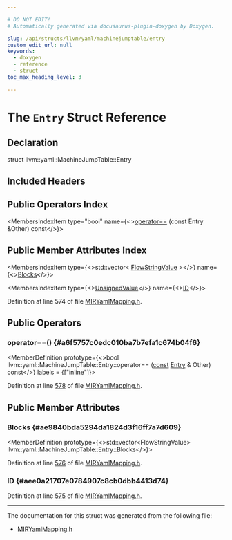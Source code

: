 ```yaml
---

# DO NOT EDIT!
# Automatically generated via docusaurus-plugin-doxygen by Doxygen.

slug: /api/structs/llvm/yaml/machinejumptable/entry
custom_edit_url: null
keywords:
  - doxygen
  - reference
  - struct
toc_max_heading_level: 3

---
```





# The `Entry` Struct Reference

<DoxygenPage pluginConfig={pluginConfig}>



## Declaration

<CodeBlock>struct llvm::yaml::MachineJumpTable::Entry</CodeBlock>

## Included Headers

<IncludesList>
<IncludesListItem
  filePath="llvm/CodeGen/MIRYamlMapping.h"
  permalink="/docs/api/files/include/include/llvm/include/llvm/codegen/miryamlmapping-h"
  isLocal="true" />
</IncludesList>

## Public Operators Index

<MembersIndex>

<MembersIndexItem
  type="bool"
  name={<><a href="#a6f5757c0edc010ba7b7efa1c674b04f6">operator==</a> (const Entry &amp;Other) const</>}>
</MembersIndexItem>

</MembersIndex>

## Public Member Attributes Index

<MembersIndex>

<MembersIndexItem
  type={<>std::vector&lt; <a href="/docs/api/structs/llvm/yaml/flowstringvalue">FlowStringValue</a> &gt;</>}
  name={<><a href="#ae9840bda5294da1824d3f16ff7a7d609">Blocks</a></>}>
</MembersIndexItem>

<MembersIndexItem
  type={<><a href="/docs/api/structs/llvm/yaml/unsignedvalue">UnsignedValue</a></>}
  name={<><a href="#aee0a21707e0784907c8cb0dbb4413d74">ID</a></>}>
</MembersIndexItem>

</MembersIndex>


Definition at line 574 of file <a href="/docs/api/files/include/include/llvm/include/llvm/codegen/miryamlmapping-h">MIRYamlMapping.h</a>.

<SectionDefinition>

## Public Operators

### operator==() {#a6f5757c0edc010ba7b7efa1c674b04f6}

<MemberDefinition
  prototype={<>bool llvm::yaml::MachineJumpTable::Entry::operator== (<a href="/docs/api/files/lib/lib/target/lib/target/aarch64/aarch64promoteconstant-cpp/#a90f8350fecae261c25be85d38b451bff">const</a> <a href="/docs/api/structs/llvm/yaml/machinejumptable/entry">Entry</a> &amp; Other) const</>}
  labels = {["inline"]}>

Definition at line <a href="/docs/api/files/include/include/llvm/include/llvm/codegen/miryamlmapping-h/#l00578">578</a> of file <a href="/docs/api/files/include/include/llvm/include/llvm/codegen/miryamlmapping-h">MIRYamlMapping.h</a>.
</MemberDefinition>

</SectionDefinition>

<SectionDefinition>

## Public Member Attributes

### Blocks {#ae9840bda5294da1824d3f16ff7a7d609}

<MemberDefinition
  prototype={<>std::vector&lt;FlowStringValue&gt; llvm::yaml::MachineJumpTable::Entry::Blocks</>}>

Definition at line <a href="/docs/api/files/include/include/llvm/include/llvm/codegen/miryamlmapping-h/#l00576">576</a> of file <a href="/docs/api/files/include/include/llvm/include/llvm/codegen/miryamlmapping-h">MIRYamlMapping.h</a>.
</MemberDefinition>

### ID {#aee0a21707e0784907c8cb0dbb4413d74}

<MemberDefinition
  prototype="UnsignedValue llvm::yaml::MachineJumpTable::Entry::ID">

Definition at line <a href="/docs/api/files/include/include/llvm/include/llvm/codegen/miryamlmapping-h/#l00575">575</a> of file <a href="/docs/api/files/include/include/llvm/include/llvm/codegen/miryamlmapping-h">MIRYamlMapping.h</a>.
</MemberDefinition>

</SectionDefinition>

<hr/>

The documentation for this struct was generated from the following file:

<ul>
<li><a href="/docs/api/files/include/include/llvm/include/llvm/codegen/miryamlmapping-h">MIRYamlMapping.h</a></li>
</ul>

</DoxygenPage>
